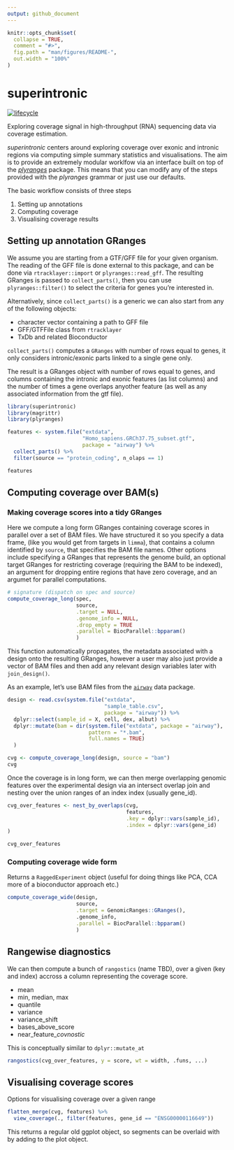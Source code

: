 ```yaml
---
output: github_document
---
```


<!-- README.md is generated from README.Rmd. Please edit that file -->

```r
knitr::opts_chunk$set(
  collapse = TRUE,
  comment = "#>",
  fig.path = "man/figures/README-",
  out.width = "100%"
)

```
# superintronic

[![lifecycle](https://img.shields.io/badge/lifecycle-experimental-orange.svg)](https://www.tidyverse.org/lifecycle/#experimental)

Exploring coverage signal in high-throughput 
(RNA) sequencing data via coverage estimation.

_superintronic_ centers around exploring coverage over exonic and intronic
regions via computing simple summary statistics and visualisations. 
The aim is to provide an extremely modular worklfow via an interface built on top of the 
[_plyranges_](https://sa-lee.github.io/plyranges/index.html) package. 
This means that you can modify any of the steps provided 
with the _plyranges_ grammar or just use our defaults.

The basic workflow consists of three steps  

1. Setting up annotations
2. Computing coverage
3. Visualising coverage results

## Setting up annotation GRanges

We assume you are starting from a GTF/GFF file for your given organism. 
The reading of the GFF file is done external to this package, 
and can be done via `rtracklayer::import` or `plyranges::read_gff`.
The resulting GRanges is passed to `collect_parts()`, then you can use
`plyranges::filter()` to select the criteria for genes you're interested in.

Alternatively, since `collect_parts()` is a generic we can also start
from any of the following objects:

* character vector containing a path to GFF file
* GFF/GTFFile class from `rtracklayer`
* TxDb and related Bioconductor

`collect_parts()` computes a `GRanges` with number of rows equal to genes,
it only considers intronic/exonic parts linked to a single gene only.

The result is a GRanges object with number of rows equal to genes,
and columns containing the intronic and exonic features (as list columns)
and the number of times a gene overlaps anyother feature (as well as
any associated information from the gtf file). 
```r
library(superintronic)
library(magrittr)
library(plyranges)

features <- system.file("extdata", 
                        "Homo_sapiens.GRCh37.75_subset.gtf", 
                        package = "airway") %>% 
  collect_parts() %>% 
  filter(source == "protein_coding", n_olaps == 1)

features
```



## Computing coverage over BAM(s)

### Making coverage scores into a tidy GRanges

Here we compute a long form GRanges containing coverage scores in parallel over
a set of BAM files. We have structured it so you specify a data frame,
(like you would get from targets in `limma`), that contains a column
identified by `source`, that specifies the BAM file names. Other options
include specifying a GRanges that represents the genome build, an optional
target GRanges for restricting coverage (requiring the BAM to be indexed),
an argument for dropping entire regions that have zero coverage, and an
argumet for  parallel computations.

```r
# signature (dispatch on spec and source)
compute_coverage_long(spec,
                      source,
                      .target = NULL,
                      .genome_info = NULL,
                      .drop_empty = TRUE
                      .parallel = BiocParallel::bpparam()
                      )
```

This function automatically propagates, the metadata associated
with a design onto the resulting GRanges, however a user may also just
provide a vector of BAM files and then add any relevant design variables later
with `join_design()`.

As an example, let's use BAM files from the 
[`airway`](https://bioconductor.org/packages/release/data/experiment/html/airway.html)
data package.  

```r
design <- read.csv(system.file("extdata", 
                               "sample_table.csv", 
                               package = "airway")) %>% 
  dplyr::select(sample_id = X, cell, dex, albut) %>% 
  dplyr::mutate(bam = dir(system.file("extdata", package = "airway"), 
                          pattern = "*.bam",
                          full.names = TRUE)
  )

cvg <- compute_coverage_long(design, source = "bam")
cvg
```


Once the coverage is in long form, we can then merge overlapping genomic
features over the experimental design via an intersect overlap join and nesting
over the union ranges of an index  index (usually gene_id).

```r
cvg_over_features <- nest_by_overlaps(cvg,
                                      features, 
                                      .key = dplyr::vars(sample_id),
                                      .index = dplyr::vars(gene_id)
)

cvg_over_features
```


### Computing coverage wide form 

Returns a `RaggedExperiment` object (useful for doing things like PCA, CCA
more of a bioconductor approach etc.)

```r
compute_coverage_wide(design,
                      source,
                      .target = GenomicRanges::GRanges(),
                      .genome_info,
                      .parallel = BiocParallel::bpparam()
                      )
```



## Rangewise diagnostics 

We can then compute a bunch of `rangostics` (name TBD),
over a given (key and index) accross a column representing the coverage score.

* mean
* min, median, max
* quantile
* variance
* variance_shift
* bases_above_score
* near_feature_*covnostic*


This is conceptually similar to `dplyr::mutate_at` 
```r
rangostics(cvg_over_features, y = score, wt = width, .funs, ...)
```

## Visualising coverage scores

Options for visualising coverage over a given range 
```r

flatten_merge(cvg, features) %>% 
  view_coverage(., filter(features, gene_id == "ENSG00000116649"))
```

This returns a regular old ggplot object, so segments can be overlaid with
by adding to the plot object.


